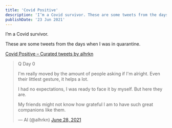 ```yaml
---
title: 'Covid Positive'
description: 'I’m a Covid survivor. These are some tweets from the days when I was in quarantine.'
publishDate: '23 Jun 2021'
---
```


I’m a Covid survivor.

These are some tweets from the days when I was in quarantine.

[Covid Positive – Curated tweets by alhrkn](https://twitter.com/alhrkn/timelines/1431380414023696387?ref_src=twsrc%5Etfw)

> Q Day 0
> 
> I'm really moved by the amount of people asking if I'm alright. Even their littlest gesture, it helps a lot.
> 
> I had no expectations, I was ready to face it by myself. But here they are.
> 
> My friends might not know how grateful I am to have such great companions like them.
> 
> — Al (@alhrkn) [June 28, 2021](https://twitter.com/alhrkn/status/1409328858763988992?ref_src=twsrc%5Etfw)